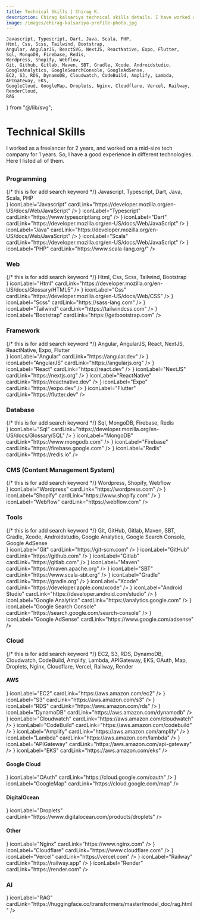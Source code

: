 ```yaml
---
title: Technical Skills | Chirag K.
description: Chirag kalsariya technical skills details. I have worked as a freelancer for 2 years, and worked on a mid-size tech company for 1 years. So, I have a good experience in different technologies. Here I listed all of them.
image: /images/chirag-kalsariya-profile-photo.jpg
---
```


    Javascript, Typescript, Dart, Java, Scala, PHP,
    Html, Css, Scss, Tailwind, Bootstrap,
    Angular, AngularJS, ReactSVG, NextJS, ReactNative, Expo, Flutter,
    Sql, MongoDB, Firebase, Redis,
    Wordpress, Shopify, Webflow,
    Git, Github, Gitlab, Maven, SBT, Gradle, Xcode, Androidstudio, GoogleAnalytics, GoogleSearchConsole, GoogleAdSense,
    EC2, S3, RDS, DynamoDB, Cloudwatch, CodeBuild, Amplify, Lambda, APIGateway, EKS,
    GoogleCloud, GoogleMap, Droplets, Nginx, Cloudflare, Vercel, Railway, RenderCloud,
    RAG
} from "@/lib/svg";

# Technical Skills

I worked as a freelancer for 2 years, and worked on a mid-size tech company for 1 years.
So, I have a good experience in different technologies. Here I listed all of them.

##

### Programming
<div className={styles.keywordDiv}>  {/* this is for add search keyword */}
    Javascript, Typescript, Dart, Java, Scala, PHP
</div>

<div className={styles.cardGridBox}>
    <IconCard iconComponent={<Javascript />} iconLabel="Javascript" cardLink="https://developer.mozilla.org/en-US/docs/Web/JavaScript" />
    <IconCard iconComponent={<Typescript />} iconLabel="Typescript" cardLink="https://www.typescriptlang.org" />
    <IconCard iconComponent={<Dart />} iconLabel="Dart" cardLink="https://developer.mozilla.org/en-US/docs/Web/JavaScript" />
    <IconCard iconComponent={<Java />} iconLabel="Java" cardLink="https://developer.mozilla.org/en-US/docs/Web/JavaScript" />
    <IconCard iconComponent={<Scala />} iconLabel="Scala" cardLink="https://developer.mozilla.org/en-US/docs/Web/JavaScript" />
    <IconCard iconComponent={<PHP />} iconLabel="PHP" cardLink="https://www.scala-lang.org/" />
</div>

### Web
<div className={styles.keywordDiv}>  {/* this is for add search keyword */}
    Html, Css, Scss, Tailwind, Bootstrap
</div>

<div className={styles.cardGridBox}>
    <IconCard iconComponent={<Html />} iconLabel="Html" cardLink="https://developer.mozilla.org/en-US/docs/Glossary/HTML5" />
    <IconCard iconComponent={<Css />} iconLabel="Css" cardLink="https://developer.mozilla.org/en-US/docs/Web/CSS" />
    <IconCard iconComponent={<Scss />} iconLabel="Scss" cardLink="https://sass-lang.com" />
    <IconCard iconComponent={<Tailwind />} iconLabel="Tailwind" cardLink="https://tailwindcss.com" />
    <IconCard iconComponent={<Bootstrap />} iconLabel="Bootstrap" cardLink="https://getbootstrap.com" />
</div>

### Framework
<div className={styles.keywordDiv}>  {/* this is for add search keyword */}
    Angular, AngularJS, React, NextJS, ReactNative, Expo, Flutter
</div>

<div className={styles.cardGridBox}>
    <IconCard iconComponent={<Angular />} iconLabel="Angular" cardLink="https://angular.dev" />
    <IconCard iconComponent={<AngularJS />} iconLabel="AngularJS" cardLink="https://angularjs.org" />
    <IconCard iconComponent={<ReactSVG />} iconLabel="React" cardLink="https://react.dev" />
    <IconCard iconComponent={<NextJS />} iconLabel="NextJS" cardLink="https://nextjs.org" />
    <IconCard iconComponent={<ReactNative />} iconLabel="ReactNative" cardLink="https://reactnative.dev" />
    <IconCard iconComponent={<Expo />} iconLabel="Expo" cardLink="https://expo.dev" />
    <IconCard iconComponent={<Flutter />} iconLabel="Flutter" cardLink="https://flutter.dev" />
</div>

### Database
<div className={styles.keywordDiv}>  {/* this is for add search keyword */}
    Sql, MongoDB, Firebase, Redis
</div>

<div className={styles.cardGridBox}>
    <IconCard iconComponent={<Sql />} iconLabel="Sql" cardLink="https://developer.mozilla.org/en-US/docs/Glossary/SQL" />
    <IconCard iconComponent={<MongoDB />} iconLabel="MongoDB" cardLink="https://www.mongodb.com" />
    <IconCard iconComponent={<Firebase />} iconLabel="Firebase" cardLink="https://firebase.google.com" />
    <IconCard iconComponent={<Redis />} iconLabel="Redis" cardLink="https://redis.io" />
</div>

### CMS (Content Management System)
<div className={styles.keywordDiv}>  {/* this is for add search keyword */}
    Wordpress, Shopify, Webflow
</div>

<div className={styles.cardGridBox}>
    <IconCard iconComponent={<Wordpress />} iconLabel="Wordpress" cardLink="https://wordpress.com" />
    <IconCard iconComponent={<Shopify />} iconLabel="Shopify" cardLink="https://www.shopify.com" />
    <IconCard iconComponent={<Webflow />} iconLabel="Webflow" cardLink="https://webflow.com" />
</div>

### Tools
<div className={styles.keywordDiv}>  {/* this is for add search keyword */}
    Git, GitHub, Gitlab, Maven, SBT, Gradle, Xcode, Androidstudio, Google Analytics, Google Search Console, Google AdSense
</div>

<div className={styles.cardGridBox}>
    <IconCard iconComponent={<Git />} iconLabel="Git" cardLink="https://git-scm.com" />
    <IconCard iconComponent={<Github />} iconLabel="GitHub" cardLink="https://github.com" />
    <IconCard iconComponent={<Gitlab />} iconLabel="Gitlab" cardLink="https://gitlab.com" />
    <IconCard iconComponent={<Maven />} iconLabel="Maven" cardLink="https://maven.apache.org" />
    <IconCard iconComponent={<SBT />} iconLabel="SBT" cardLink="https://www.scala-sbt.org" />
    <IconCard iconComponent={<Gradle />} iconLabel="Gradle" cardLink="https://gradle.org" />
    <IconCard iconComponent={<Xcode />} iconLabel="Xcode" cardLink="https://developer.apple.com/xcode" />
    <IconCard iconComponent={<Androidstudio />} iconLabel="Android Studio" cardLink="https://developer.android.com/studio" />
    <IconCard iconComponent={<GoogleAnalytics />} iconLabel="Google Analytics" cardLink="https://analytics.google.com" />
    <IconCard iconComponent={<GoogleSearchConsole />} iconLabel="Google Search Console" cardLink="https://search.google.com/search-console" />
    <IconCard iconComponent={<GoogleAdSense />} iconLabel="Google AdSense" cardLink="https://www.google.com/adsense" />
</div>

### Cloud
<div className={styles.keywordDiv}>  {/* this is for add search keyword */}
    EC2, S3, RDS, DynamoDB, Cloudwatch, CodeBuild, Amplify, Lambda, APIGateway, EKS, OAuth, Map, Droplets, Nginx, Cloudflare, Vercel, Railway, Render
</div>

#### AWS
<div className={styles.cardGridBox}>
    <IconCard iconComponent={<EC2 />} iconLabel="EC2" cardLink="https://aws.amazon.com/ec2" />
    <IconCard iconComponent={<S3 />} iconLabel="S3" cardLink="https://aws.amazon.com/s3" />
    <IconCard iconComponent={<RDS />} iconLabel="RDS" cardLink="https://aws.amazon.com/rds" />
    <IconCard iconComponent={<DynamoDB />} iconLabel="DynamoDB" cardLink="https://aws.amazon.com/dynamodb" />
    <IconCard iconComponent={<Cloudwatch />} iconLabel="Cloudwatch" cardLink="https://aws.amazon.com/cloudwatch" />
    <IconCard iconComponent={<CodeBuild />} iconLabel="CodeBuild" cardLink="https://aws.amazon.com/codebuild" />
    <IconCard iconComponent={<Amplify />} iconLabel="Amplify" cardLink="https://aws.amazon.com/amplify" />
    <IconCard iconComponent={<Lambda />} iconLabel="Lambda" cardLink="https://aws.amazon.com/lambda" />
    <IconCard iconComponent={<APIGateway />} iconLabel="APIGateway" cardLink="https://aws.amazon.com/api-gateway" />
    <IconCard iconComponent={<EKS />} iconLabel="EKS" cardLink="https://aws.amazon.com/eks" />
</div>

#### Google Cloud
<div className={styles.cardGridBox}>
    <IconCard iconComponent={<GoogleCloud />} iconLabel="OAuth" cardLink="https://cloud.google.com/oauth" />
    <IconCard iconComponent={<GoogleMap />} iconLabel="GoogleMap" cardLink="https://cloud.google.com/map" />
</div>

#### DigitalOcean
<div className={styles.cardGridBox}>
    <IconCard iconComponent={<Droplets />} iconLabel="Droplets" cardLink="https://www.digitalocean.com/products/droplets" />
</div>


#### Other
<div className={styles.cardGridBox}>
    <IconCard iconComponent={<Nginx />} iconLabel="Nginx" cardLink="https://www.nginx.com" />
    <IconCard iconComponent={<Cloudflare />} iconLabel="Cloudflare" cardLink="https://www.cloudflare.com" />
    <IconCard iconComponent={<Vercel />} iconLabel="Vercel" cardLink="https://vercel.com" />
    <IconCard iconComponent={<Railway />} iconLabel="Railway" cardLink="https://railway.app" />
    <IconCard iconComponent={<RenderCloud />} iconLabel="Render" cardLink="https://render.com" />
</div>

### AI
<div className={styles.cardGridBox}>
    <IconCard iconComponent={<RAG />} iconLabel="RAG" cardLink="https://huggingface.co/transformers/master/model_doc/rag.html" />
</div>